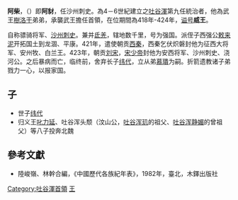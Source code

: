 '''阿柴'''，（{{bd|？||424年||}}）即'''阿豺'''，任沙州刺史。為4－6世紀建立之[[吐谷渾|吐谷渾]]第九任統治者，他為武王[[樹洛干|樹洛干]]弟弟，承襲武王擔任首領，在位期間為418年-424年，[[谥号|谥号]]'''威王'''。

自称骠骑将军、[[沙州|沙州]][[刺史|刺史]]。兼并[[氐|氐]][[羌|羌]]，辖地数千里，号为强国。派侄子西强公[[敕来泥|敕来泥]]开拓国土到龙涸、平康。421年，遣使朝贡[[西秦|西秦]]，西秦乞伏炽磐封他为征西大将军、安州牧、白兰王。423年，朝贡[[刘宋|刘宋]]，[[宋少帝|宋少帝]]封他为安西将军、沙州刺史、浇河公。之后暴病而亡，临终前，舍弃长子[[纬代|纬代]]，立从弟[[慕璝|慕璝]]为嗣。折箭遗教诸子弟戮力一心，以报家国。

==子==
* 世子[[纬代|纬代]]
* 归义王[[叱力延|叱力延]]、吐谷浑头颓（汶山公，[[吐谷浑玑|吐谷浑玑]]的祖父、[[吐谷浑静媚|吐谷浑静媚]]的曾祖父）等八子投奔北魏
{{start box}}
{{s-before|[[樹洛干|樹洛干]]}}
{{s-title|[[吐谷渾|吐谷渾]]首領|在位期間418年-424年}}
{{s-after|[[慕璝|慕璝]]}}
{{end box}}

==參考文獻==
*陸峻嶺、林幹合編，《中國歷代各族紀年表》，1982年，臺北，木鐸出版社
[[Category:吐谷渾首領|Category:吐谷渾首領]]
[[Category:諡威|王]]